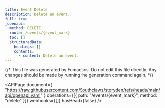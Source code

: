 ```yaml
---
title: Event Delete
description: Delete an event.
full: true
_openapi:
  method: DELETE
  route: /events/{event_mark}
  toc: []
  structuredData:
    headings: []
    contents:
      - content: Delete an event.
---
```


{/* This file was generated by Fumadocs. Do not edit this file directly. Any changes should be made by running the generation command again. */}

<APIPage
  document={
    "https://raw.githubusercontent.com/Southclaws/storyden/refs/heads/main/api/openapi.yaml"
  }
  operations={[{ path: "/events/{event_mark}", method: "delete" }]}
  webhooks={[]}
  hasHead={false}
/>
